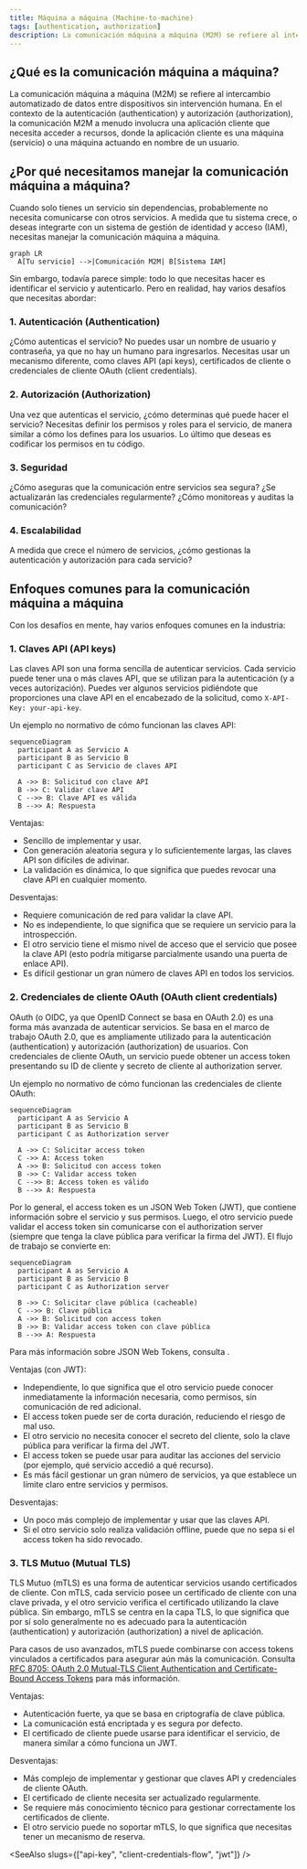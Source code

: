 ```yaml
---
title: Máquina a máquina (Machine-to-machine)
tags: [authentication, authorization]
description: La comunicación máquina a máquina (M2M) se refiere al intercambio automatizado de datos entre dispositivos sin intervención humana. En el contexto de la autenticación (authentication) y autorización (authorization), la comunicación M2M a menudo involucra una aplicación cliente que necesita acceder a recursos, donde la aplicación cliente es una máquina (servicio) o una máquina actuando en nombre de un usuario.
---
```


## ¿Qué es la comunicación máquina a máquina?

La comunicación máquina a máquina (M2M) se refiere al intercambio automatizado de datos entre dispositivos sin intervención humana. En el contexto de la autenticación (authentication) y autorización (authorization), la comunicación M2M a menudo involucra una aplicación cliente que necesita acceder a recursos, donde la aplicación cliente es una máquina (servicio) o una máquina actuando en nombre de un usuario.

## ¿Por qué necesitamos manejar la comunicación máquina a máquina?

Cuando solo tienes un servicio sin dependencias, probablemente no necesita comunicarse con otros servicios. A medida que tu sistema crece, o deseas integrarte con un sistema de gestión de identidad y acceso (IAM), necesitas manejar la comunicación máquina a máquina.

```mermaid
graph LR
  A[Tu servicio] -->|Comunicación M2M| B[Sistema IAM]
```

Sin embargo, todavía parece simple: todo lo que necesitas hacer es identificar el servicio y autenticarlo. Pero en realidad, hay varios desafíos que necesitas abordar:

### 1. Autenticación (Authentication)

¿Cómo autenticas el servicio? No puedes usar un nombre de usuario y contraseña, ya que no hay un humano para ingresarlos. Necesitas usar un mecanismo diferente, como claves API (api keys), certificados de cliente o credenciales de cliente OAuth (client credentials).

### 2. Autorización (Authorization)

Una vez que autenticas el servicio, ¿cómo determinas qué puede hacer el servicio? Necesitas definir los permisos y roles para el servicio, de manera similar a cómo los defines para los usuarios. Lo último que deseas es codificar los permisos en tu código.

### 3. Seguridad

¿Cómo aseguras que la comunicación entre servicios sea segura? ¿Se actualizarán las credenciales regularmente? ¿Cómo monitoreas y auditas la comunicación?

### 4. Escalabilidad

A medida que crece el número de servicios, ¿cómo gestionas la autenticación y autorización para cada servicio?

## Enfoques comunes para la comunicación máquina a máquina

Con los desafíos en mente, hay varios enfoques comunes en la industria:

### 1. Claves API (API keys)

<Ref slug="api-key">Las claves API</Ref> son una forma sencilla de autenticar servicios. Cada servicio puede tener una o más claves API, que se utilizan para la autenticación (y a veces autorización). Puedes ver algunos servicios pidiéndote que proporciones una clave API en el encabezado de la solicitud, como `X-API-Key: your-api-key`.

Un ejemplo no normativo de cómo funcionan las claves API:

```mermaid
sequenceDiagram
  participant A as Servicio A
  participant B as Servicio B
  participant C as Servicio de claves API

  A ->> B: Solicitud con clave API
  B ->> C: Validar clave API
  C -->> B: Clave API es válida
  B -->> A: Respuesta
```

Ventajas:

- Sencillo de implementar y usar.
- Con generación aleatoria segura y lo suficientemente largas, las claves API son difíciles de adivinar.
- La validación es dinámica, lo que significa que puedes revocar una clave API en cualquier momento.

Desventajas:

- Requiere comunicación de red para validar la clave API.
- No es independiente, lo que significa que se requiere un servicio para la introspección.
- El otro servicio tiene el mismo nivel de acceso que el servicio que posee la clave API (esto podría mitigarse parcialmente usando una puerta de enlace API).
- Es difícil gestionar un gran número de claves API en todos los servicios.

### 2. Credenciales de cliente OAuth (OAuth client credentials)

OAuth (o OIDC, ya que OpenID Connect se basa en OAuth 2.0) <Ref slug="client-credentials-flow" /> es una forma más avanzada de autenticar servicios. Se basa en el marco de trabajo OAuth 2.0, que es ampliamente utilizado para la autenticación (authentication) y autorización (authorization) de usuarios. Con credenciales de cliente OAuth, un servicio puede obtener un access token presentando su ID de cliente y secreto de cliente al authorization server.

Un ejemplo no normativo de cómo funcionan las credenciales de cliente OAuth:

```mermaid
sequenceDiagram
  participant A as Servicio A
  participant B as Servicio B
  participant C as Authorization server

  A ->> C: Solicitar access token
  C ->> A: Access token
  A ->> B: Solicitud con access token
  B ->> C: Validar access token
  C -->> B: Access token es válido
  B -->> A: Respuesta
```

Por lo general, el access token es un JSON Web Token (JWT), que contiene información sobre el servicio y sus permisos. Luego, el otro servicio puede validar el access token sin comunicarse con el authorization server (siempre que tenga la clave pública para verificar la firma del JWT). El flujo de trabajo se convierte en:

```mermaid
sequenceDiagram
  participant A as Servicio A
  participant B as Servicio B
  participant C as Authorization server

  B ->> C: Solicitar clave pública (cacheable)
  C -->> B: Clave pública
  A ->> B: Solicitud con access token
  B ->> B: Validar access token con clave pública
  B -->> A: Respuesta
```

Para más información sobre JSON Web Tokens, consulta <Ref slug="jwt" />.

Ventajas (con JWT):

- Independiente, lo que significa que el otro servicio puede conocer inmediatamente la información necesaria, como permisos, sin comunicación de red adicional.
- El access token puede ser de corta duración, reduciendo el riesgo de mal uso.
- El otro servicio no necesita conocer el secreto del cliente, solo la clave pública para verificar la firma del JWT.
- El access token se puede usar para auditar las acciones del servicio (por ejemplo, qué servicio accedió a qué recurso).
- Es más fácil gestionar un gran número de servicios, ya que establece un límite claro entre servicios y permisos.

Desventajas:

- Un poco más complejo de implementar y usar que las claves API.
- Si el otro servicio solo realiza validación offline, puede que no sepa si el access token ha sido revocado.

### 3. TLS Mutuo (Mutual TLS)

TLS Mutuo (mTLS) es una forma de autenticar servicios usando certificados de cliente. Con mTLS, cada servicio posee un certificado de cliente con una clave privada, y el otro servicio verifica el certificado utilizando la clave pública. Sin embargo, mTLS se centra en la capa TLS, lo que significa que por sí solo generalmente no es adecuado para la autenticación (authentication) y autorización (authorization) a nivel de aplicación.

Para casos de uso avanzados, mTLS puede combinarse con access tokens vinculados a certificados para asegurar aún más la comunicación. Consulta [RFC 8705: OAuth 2.0 Mutual-TLS Client Authentication and Certificate-Bound Access Tokens](https://datatracker.ietf.org/doc/html/rfc8705) para más información.

Ventajas:

- Autenticación fuerte, ya que se basa en criptografía de clave pública.
- La comunicación está encriptada y es segura por defecto.
- El certificado de cliente puede usarse para identificar el servicio, de manera similar a cómo funciona un JWT.

Desventajas:

- Más complejo de implementar y gestionar que claves API y credenciales de cliente OAuth.
- El certificado de cliente necesita ser actualizado regularmente.
- Se requiere más conocimiento técnico para gestionar correctamente los certificados de cliente.
- El otro servicio puede no soportar mTLS, lo que significa que necesitas tener un mecanismo de reserva.

<SeeAlso slugs={["api-key", "client-credentials-flow", "jwt"]} />
